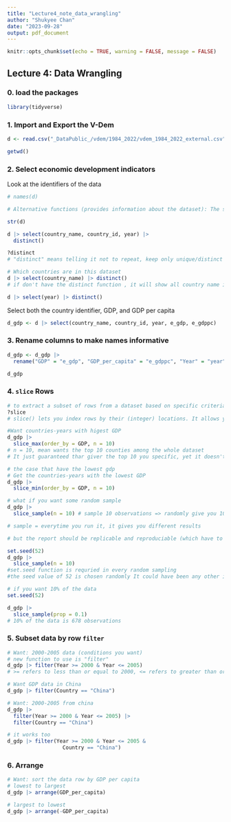 ```yaml
---
title: "Lecture4_note_data_wrangling"
author: "Shukyee Chan"
date: "2023-09-28"
output: pdf_document
---
```


```r
knitr::opts_chunk$set(echo = TRUE, warning = FALSE, message = FALSE)
```

## Lecture 4: Data Wrangling

### 0. load the packages

```r
library(tidyverse)
```

### 1. Import and Export the V-Dem

```r
d <- read.csv("_DataPublic_/vdem/1984_2022/vdem_1984_2022_external.csv")

getwd()
```

### 2. Select economic development indicators

Look at the identifiers of the data

```r
# names(d)

# Alternative functions (provides information about the dataset): The str() provides not only variable names, but also their data types and a few example data points.

str(d)
```

```r
d |> select(country_name, country_id, year) |>
  distinct()
```

```r
?distinct
# "distinct" means telling it not to repeat, keep only unique/distinct rows from a data frame
```

```r
# Which countries are in this dataset
d |> select(country_name) |> distinct()
# if don't have the distinct function , it will show all country name including those repeat
```

```r
d |> select(year) |> distinct()
```

Select both the country identifier, GDP, and GDP per capita

```r
d_gdp <- d |> select(country_name, country_id, year, e_gdp, e_gdppc)
```

### 3. Rename columns to make names informative

```r
d_gdp <- d_gdp |> 
  rename("GDP" = "e_gdp", "GDP_per_capita" = "e_gdppc", "Year" = "year", "Country" = "country_name", "ID" = "country_id")

d_gdp
```

### 4. `slice` Rows

```r
# to extract a subset of rows from a dataset based on specific criteria, such as selecting rows with the largest or smallest values in a particular column.
?slice
# slice() lets you index rows by their (integer) locations. It allows you to select, remove, and duplicate rows.
```

```r
#Want countries-years with higest GDP
d_gdp |>
  slice_max(order_by = GDP, n = 10)
# n = 10, mean wants the top 10 counties among the whole dataset
# It just guaranteed thar giver the top 10 you specific, yet it doesn't guatantee that they are sorted properly
```

```r
# the case that have the lowest gdp
# Get the countries-years with the lowest GDP
d_gdp |>
  slice_min(order_by = GDP, n = 10)
```

```r
# what if you want some random sample
d_gdp |> 
  slice_sample(n = 10) # sample 10 observations => randomly give you 10

# sample = everytime you run it, it gives you different results

# but the report should be replicable and reproduciable (which have to get the same random results everytime_ => so need to set the random seed

set.seed(52)
d_gdp |> 
  slice_sample(n = 10)
#set.seed function is requried in every random sampling
#the seed value of 52 is chosen randomly It could have been any other integer value. The purpose of setting the seed is to obtain the same random sample of rows every time the code is executed, as long as the seed value remains the same.
```

```r
# if you want 10% of the data 
set.seed(52)

d_gdp |>
  slice_sample(prop = 0.1)
# 10% of the data is 678 observations

```

### 5. Subset data by row `filter`

```r
# Want: 2000-2005 data (conditions you want)
# new function to use is "filter"
d_gdp |> filter(Year >= 2000 & Year <= 2005)
# >= refers to less than or equal to 2000, <= refers to greater than or equal to
```

```r
# Want GDP data in China
d_gdp |> filter(Country == "China")
```

```r
# Want: 2000-2005 from china
d_gdp |> 
  filter(Year >= 2000 & Year <= 2005) |>
  filter(Country == "China")

# it works too
d_gdp |> filter(Year >= 2000 & Year <= 2005 & 
                  Country == "China")

```

### 6. Arrange

```r
# Want: sort the data row by GDP per capita
# lowest to largest
d_gdp |> arrange(GDP_per_capita)
```

```r
# largest to lowest
d_gdp |> arrange(-GDP_per_capita)
```
